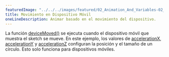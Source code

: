 ---
featuredImage: "../../../images/featured/02_Animation_And_Variables-02_Mobile_Device_Movement-thumbnail.jpg"
title: Movimiento en Dispositivo Móvil
oneLineDescription: Animar basado en el movimiento del dispositivo.
---

La función <a href="https://p5js.org/reference/p5/deviceMoved" target="_blank">deviceMoved()</a>
se ejecuta cuando el dispositivo móvil que muestra el sketch se mueve.
En este ejemplo, los valores de
<a href="https://p5js.org/reference/p5/accelerationX" target="_blank">accelerationX</a>,
<a href="https://p5js.org/reference/p5/accelerationY" target="_blank">accelerationY</a> 
y <a href="https://p5js.org/reference/p5/accelerationZ" target="_blank">accelerationZ</a>
configuran la posición y el tamaño de un círculo.
Esto solo funciona para dispositivos móviles.
